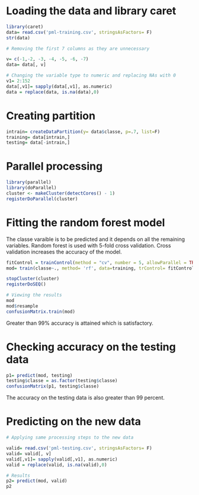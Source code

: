 # Loading the data and library caret

```{r}

library(caret)
data= read.csv('pml-training.csv', stringsAsFactors= F)
str(data)

# Removing the first 7 columns as they are unnecessary

v= c(-1,-2, -3, -4, -5, -6, -7)
data= data[, v]

# Changing the variable type to numeric and replacing NAs with 0
v1= 2:152
data[,v1]= sapply(data[,v1], as.numeric)
data = replace(data, is.na(data),0)

```

# Creating partition

```{r}
intrain= createDataPartition(y= data$classe, p=.7, list=F)
training= data[intrain,]
testing= data[-intrain,]

```
# Parallel processing

```{r}

library(parallel)
library(doParallel)
cluster <- makeCluster(detectCores() - 1) 
registerDoParallel(cluster)

```

# Fitting the random forest model

The classe varaible is to be predicted and it depends on all the remaining variables.
Random forest is used with 5-fold cross validation. Cross validation increases the
accuracy of the model. 

```{r}

fitControl = trainControl(method = "cv", number = 5, allowParallel = TRUE)
mod= train(classe~., method= 'rf', data=training, trControl= fitControl)

stopCluster(cluster)
registerDoSEQ()

# Viewing the results 
mod
mod$resample
confusionMatrix.train(mod)

```
Greater than 99% accuracy is attained which is satisfactory.

# Checking accuracy on the testing data

```{r}

p1= predict(mod, testing)
testing$classe = as.factor(testing$classe)
confusionMatrix(p1, testing$classe)

```
The accuracy on the testing data is also greater than 99 percent.

# Predicting on the new data

```{r}

# Applying same processing steps to the new data

valid= read.csv('pml-testing.csv', stringsAsFactors= F)
valid= valid[, v]
valid[,v1]= sapply(valid[,v1], as.numeric)
valid = replace(valid, is.na(valid),0)

# Results
p2= predict(mod, valid)
p2

```